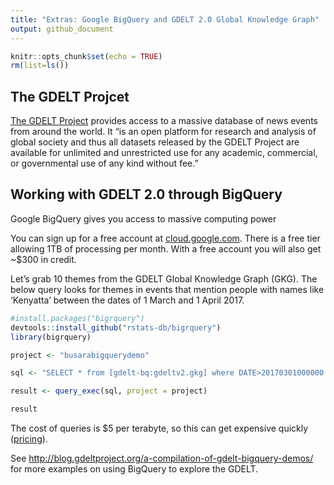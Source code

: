 ```yaml
---
title: "Extras: Google BigQuery and GDELT 2.0 Global Knowledge Graph"
output: github_document
---
```


```r
knitr::opts_chunk$set(echo = TRUE)
rm(list=ls())
```

## The GDELT Projcet

[The GDELT Project](http://gdeltproject.org/data.html#rawdatafiles) provides access to a massive database of news events from
around the world. It "is an open platform for research and analysis of global society and thus all datasets released by 
the GDELT Project are available for unlimited and unrestricted use for any academic, commercial, or governmental use of any kind without fee."

## Working with GDELT 2.0 through BigQuery

Google BigQuery gives you access to massive computing power

You can sign up for a free account at [cloud.google.com](cloud.google.com). There is a 
free tier allowing 1TB of processing per month. With a free account you will also get
~$300 in credit.

Let's grab 10 themes from the GDELT Global Knowledge Graph (GKG). The below query looks for themes in 
events that mention people with names like 'Kenyatta' between the dates of 1 March and 1 April 2017.

```r
#install.packages("bigrquery")
devtools::install_github("rstats-db/bigrquery")
library(bigrquery)

project <- "busarabigquerydemo"

sql <- "SELECT * from [gdelt-bq:gdeltv2.gkg] where DATE>20170301000000 and DATE < 20170401000000 and V2Persons like '%Kenyatta%' limit 10;"

result <- query_exec(sql, project = project)
```

```r
result
```


The cost of queries is $5 per terabyte, so this can get expensive quickly ([pricing](https://cloud.google.com/bigquery/pricing)).

See [http://blog.gdeltproject.org/a-compilation-of-gdelt-bigquery-demos/](http://blog.gdeltproject.org/a-compilation-of-gdelt-bigquery-demos/)
for more examples on using BigQuery to explore the GDELT. 
